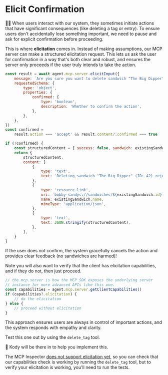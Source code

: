 # Elicit Confirmation

👨‍💼 When users interact with our system, they sometimes initiate actions that have significant consequences (like deleting a tag or entry). To ensure users don't accidentally lose something important, we need to pause and ask for explicit confirmation before proceeding.

This is where **elicitation** comes in. Instead of making assumptions, our MCP server can make a structured elicitation request. This lets us ask the user for confirmation in a way that's both clear and robust, and ensures the server only proceeds if the user truly intends to take the action.

```js
const result = await agent.mcp.server.elicitInput({
	message: `Are you sure you want to delete sandwich "The Big Dipper" (ID: 42)?`,
	requestedSchema: {
		type: 'object',
		properties: {
			confirmed: {
				type: 'boolean',
				description: 'Whether to confirm the action',
			},
		},
	},
})
const confirmed =
	result.action === 'accept' && result.content?.confirmed === true

if (!confirmed) {
	const structuredContent = { success: false, sandwich: existingSandwich }
	return {
		structuredContent,
		content: [
			{
				type: 'text',
				text: `Deleting sandwich "The Big Dipper" (ID: 42) rejected by the user.`,
			},
			{
				type: 'resource_link',
				uri: `bobby-sandys://sandwiches/${existingSandwich.id}`,
				name: existingSandwich.name,
				mimeType: 'application/json',
			},
			{
				type: 'text',
				text: JSON.stringify(structuredContent),
			},
		],
	}
}
```

<callout-success>
	If the user does not confirm, the system gracefully cancels the action and
	provides clear feedback (no sandwiches are harmed)!
</callout-success>

Note you will also want to verify that the client has elicitation capabilities, and if they do not, then just proceed.

```ts
// the mcp.server is how the MCP SDK exposes the underlying server
// instance for more advanced APIs like this one.
const capabilities = agent.mcp.server.getClientCapabilities()
if (capabilities?.elicitation) {
	// do the elicitation
} else {
	// proceed without elicitation
}
```

This approach ensures users are always in control of important actions, and the system responds with empathy and clarity.

Test this one out by using the `delete_tag` tool.

🐨 Kody will be there in <InlineFile file="src/tools.ts" /> to help you
implement this.

The MCP Inspector [does not support elicitation yet](https://github.com/modelcontextprotocol/inspector/issues/524), so you can check that our capabilities check is working by running the `delete_tag` tool, but to verify your elicitation is working, you'll need to run the tests.
